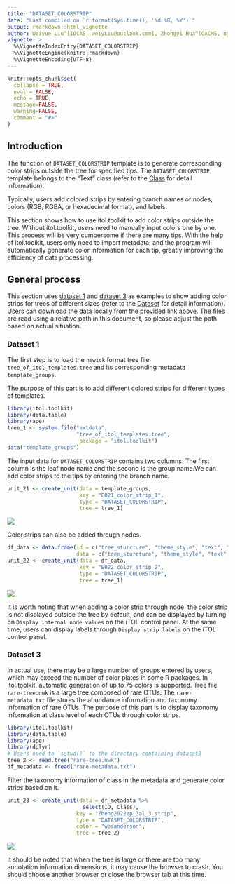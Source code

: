 ```yaml
---
title: "DATASET_COLORSTRIP"
date: "Last compiled on `r format(Sys.time(), '%d %B, %Y')`"
output: rmarkdown::html_vignette
author: Weiyue Liu^[IOCAS, weiyLiu@outlook.com], Zhongyi Hua^[CACMS, njbxhzy@hotmail.com], Tong Zhou^[IOCAS, tongzhou2017@gmail.com]
vignette: >
  %\VignetteIndexEntry{DATASET_COLORSTRIP}
  %\VignetteEngine{knitr::rmarkdown}
  %\VignetteEncoding{UTF-8}
---
```


```r
knitr::opts_chunk$set(
  collapse = TRUE,
  eval = FALSE,
  echo = TRUE,
  message=FALSE,
  warning=FALSE,
  comment = "#>"
)
```

## Introduction
The function of `DATASET_COLORSTRIP` template is to generate corresponding color strips outside the tree for specified tips. The `DATASET_COLORSTRIP` template belongs to the "Text" class (refer to the [Class]() for detail information).

Typically, users add colored strips by entering branch names or nodes, colors (RGB, RGBA, or hexadecimal format), and labels. 

This section shows how to use itol.toolkit to add color strips outside the tree. Without itol.toolkit, users need to manually input colors one by one. This process will be very cumbersome if there are many tips. With the help of itol.toolkit, users only need to import metadata, and the program will automatically generate color information for each tip, greatly improving the efficiency of data processing.

## General process
This section uses [dataset 1](https://github.com/TongZhou2017/itol.toolkit/tree/master/inst/extdata/dataset1) and [dataset 3](https://github.com/TongZhou2017/itol.toolkit/tree/master/inst/extdata/dataset3) as examples to show adding color strips for trees of different sizes (refer to the  [Dataset](https://tongzhou2017.github.io/itol.toolkit/articles/Datasets.html) for detail information). Users can download the data locally from the provided link above. The files are read using a relative path in this document, so please adjust the path based on actual situation.

### Dataset 1
The first step is to load the `newick` format tree file `tree_of_itol_templates.tree` and its corresponding metadata `template_groups`.

The purpose of this part is to add different colored strips for different types of templates.
```r
library(itol.toolkit)
library(data.table)
library(ape)
tree_1 <- system.file("extdata",
                      "tree_of_itol_templates.tree",
                       package = "itol.toolkit")
data("template_groups")
```
The input data for `DATASET_COLORSTRIP` contains two columns: The first column is the leaf node name and the second is the group name.We can add color strips to the tips by entering the branch name. 
```r
unit_21 <- create_unit(data = template_groups,
                       key = "E021_color_strip_1",
                       type = "DATASET_COLORSTRIP",
                       tree = tree_1)
```

![](images/DATASET_COLORSTRIP_1.png)

Color strips can also be added through nodes.
```r
df_data <- data.frame(id = c("tree_sturcture", "theme_style", "text", "basic_plot", "advanced_plot"),
                      data = c("tree_sturcture", "theme_style", "text", "basic_plot", "advanced_plot"))
unit_22 <- create_unit(data = df_data,
                       key = "E022_color_strip_2",
                       type = "DATASET_COLORSTRIP",
                       tree = tree_1)
```

![](images/DATASET_COLORSTRIP_2.png)

It is worth noting that when adding a color strip through node, the color strip is not displayed outside the tree by default, and can be displayed by turning on `Display internal node values` on the iTOL control panel. At the same time, users can display labels through `Display strip labels` on the iTOL control panel.

### Dataset 3
In actual use, there may be a large number of groups entered by users, which may exceed the number of color plates in some R  packages. In itol.toolkit, automatic generation of up to 75 colors is supported. Tree file `rare-tree.nwk` is a large tree composed of rare OTUs. The `rare-metadata.txt` file stores the abundance information and taxonomy information of rare OTUs.
The purpose of this part is to display taxonomy information at class level of each OTUs through color strips.
```r
library(itol.toolkit)
library(data.table)
library(ape)
library(dplyr)
# Users need to `setwd()` to the directory containing dataset3
tree_2 <- read.tree("rare-tree.nwk")
df_metadata <- fread("rare-metadata.txt")
```
Filter the taxonomy information of class in the metadata and generate color strips based on it.
```r
unit_23 <- create_unit(data = df_metadata %>% 
                        select(ID, Class), 
                      key = "Zheng2022ep_3al_3_strip",
                      type = "DATASET_COLORSTRIP",
                      color = "wesanderson",
                      tree = tree_2)
```

![](images/DATASET_COLORSTRIP_3.png)

It should be noted that when the tree is large or there are too many annotation information dimensions, it may cause the browser to crash. You should choose another browser or close the browser tab at this time.
